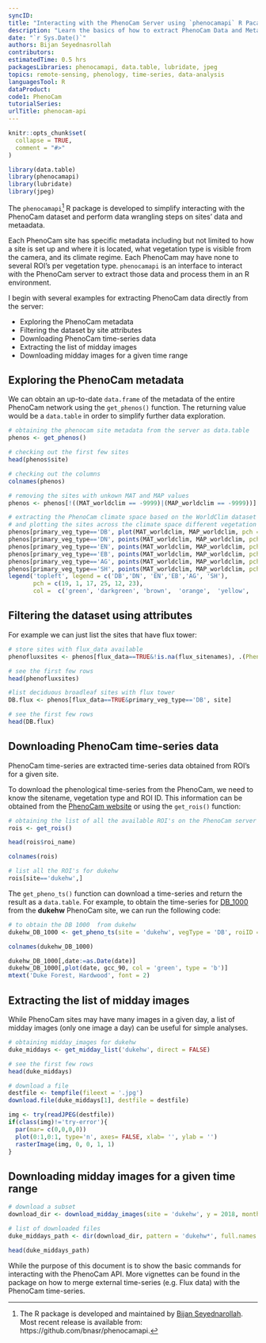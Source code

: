 ```yaml
---
syncID: 
title: "Interacting with the PhenoCam Server using `phenocamapi` R Pacakge"
description: "Learn the basics of how to extract PhenoCam Data and Metadata through its API"
date: "`r Sys.Date()`"
authors: Bijan Seyednasrollah
contributors:
estimatedTime: 0.5 hrs
packagesLibraries: phenocamapi, data.table, lubridate, jpeg
topics: remote-sensing, phenology, time-series, data-analysis
languagesTool: R
dataProduct:
code1: PhenoCam
tutorialSeries:
urlTitle: phenocam-api
---
```



```r
knitr::opts_chunk$set(
  collapse = TRUE,
  comment = "#>"
)
```

```r
library(data.table)
library(phenocamapi)
library(lubridate)
library(jpeg)
```



The `phenocamapi`[^*] R package is developed to simplify interacting with the PhenoCam dataset and perform data wrangling steps on sites' data and metaadata.

Each PhenoCam site has specific metadata including but not limited to how a site is set up and where it is located, what vegetation type is visible from the camera, and its climate regime. Each PhenoCam may have none to several ROI's per vegetation type. `phenocamapi` is an interface to interact with the PhenoCam server to extract those data and process them in an R environment.


I begin with several examples for extracting PhenoCam data directly from the server:

- Exploring the PhenoCam metadata
- Filtering the dataset by site attributes
- Downloading PhenoCam time-series data
- Extracting the list of midday images
- Downloading midday images for a given time range
 
## Exploring the PhenoCam metadata
We can obtain an up-to-date `data.frame` of the metadata of the entire PhenoCam network using the `get_phenos()` function. The returning value would be a `data.table` in order to simplify further data exploration.

```r

# obtaining the phenocam site metadata from the server as data.table
phenos <- get_phenos()

# checking out the first few sites
head(phenos$site)

# checking out the columns
colnames(phenos)

# removing the sites with unkown MAT and MAP values
phenos <- phenos[!((MAT_worldclim == -9999)|(MAP_worldclim == -9999))]

# extracting the PhenoCam climate space based on the WorldClim dataset
# and plotting the sites across the climate space different vegetation type as different symbols and colors
phenos[primary_veg_type=='DB', plot(MAT_worldclim, MAP_worldclim, pch = 19, col = 'green', xlim = c(-5, 27), ylim = c(0, 4000))]
phenos[primary_veg_type=='DN', points(MAT_worldclim, MAP_worldclim, pch = 1, col = 'darkgreen')]
phenos[primary_veg_type=='EN', points(MAT_worldclim, MAP_worldclim, pch = 17, col = 'brown')]
phenos[primary_veg_type=='EB', points(MAT_worldclim, MAP_worldclim, pch = 25, col = 'orange')]
phenos[primary_veg_type=='AG', points(MAT_worldclim, MAP_worldclim, pch = 12, col = 'yellow')]
phenos[primary_veg_type=='SH', points(MAT_worldclim, MAP_worldclim, pch = 23, col = 'red')]
legend('topleft', legend = c('DB','DN', 'EN','EB','AG', 'SH'), 
       pch = c(19, 1, 17, 25, 12, 23), 
       col =  c('green', 'darkgreen', 'brown',  'orange',  'yellow',  'red' ))

```


## Filtering the dataset using attributes
For example we can just list the sites that have flux tower:

```r
# store sites with flux_data available
phenofluxsites <- phenos[flux_data==TRUE&!is.na(flux_sitenames), .(PhenoCam=site, Flux=flux_sitenames)]

# see the first few rows
head(phenofluxsites)

#list deciduous broadleaf sites with flux tower
DB.flux <- phenos[flux_data==TRUE&primary_veg_type=='DB', site]

# see the first few rows
head(DB.flux)
```


## Downloading PhenoCam time-series data
PhenoCam time-series are extracted time-series data obtained from ROI's for a given site. 

To download the phenological time-series from the PhenoCam, we need to know the sitename, vegetation type and ROI ID. This information can be obtained from the <a href="https://phenocam.sr.unh.edu/webcam/">PhenoCam website</a> or using the `get_rois()` function:


```r
# obtaining the list of all the available ROI's on the PhenoCam server
rois <- get_rois()

head(rois$roi_name)

colnames(rois)

# list all the ROI's for dukehw
rois[site=='dukehw',]
```



The `get_pheno_ts()` function can download a time-series and return the result as a `data.table`. For example, to obtain the time-series for <a href="https://phenocam.sr.unh.edu/data/archive/dukehw/ROI/dukehw_DB_1000.html">DB_1000</a> from the **dukehw** PhenoCam site, we can run the following code:

```r
# to obtain the DB 1000  from dukehw
dukehw_DB_1000 <- get_pheno_ts(site = 'dukehw', vegType = 'DB', roiID = 1000, type = '3day')

colnames(dukehw_DB_1000)

dukehw_DB_1000[,date:=as.Date(date)]
dukehw_DB_1000[,plot(date, gcc_90, col = 'green', type = 'b')]
mtext('Duke Forest, Hardwood', font = 2)
```


## Extracting the list of midday images
While PhenoCam sites may have many images in a given day, a list of midday images (only one image a day) can be useful for simple analyses.
```r
# obtaining midday_images for dukehw
duke_middays <- get_midday_list('dukehw', direct = FALSE)

# see the first few rows
head(duke_middays)

# download a file
destfile <- tempfile(fileext = '.jpg')
download.file(duke_middays[1], destfile = destfile)

img <- try(readJPEG(destfile))
if(class(img)!='try-error'){
  par(mar= c(0,0,0,0))
  plot(0:1,0:1, type='n', axes= FALSE, xlab= '', ylab = '')
  rasterImage(img, 0, 0, 1, 1)
}
```



## Downloading midday images for a given time range
```r

# download a subset
download_dir <- download_midday_images(site = 'dukehw', y = 2018, months = 4, download_dir = tempdir())

# list of downloaded files
duke_middays_path <- dir(download_dir, pattern = 'dukehw*', full.names = TRUE)

head(duke_middays_path)

```

While the purpose of this document is to show the basic commands for interacting with the PhenoCam API. More vignettes can be found in the package on how to merge external time-series (e.g. Flux data) with the PhenoCam time-series. 

[^*]: The R package is developed and maintained by <a href="https://bnasr.github.io/">Bijan Seyednarollah</a>. Most recent release is available from: https://github.com/bnasr/phenocamapi.



